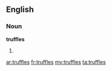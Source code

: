 ==English==

===Noun===
'''truffles'''

# {{plural of|[[truffle]]}}

[[ar:truffles]]
[[fr:truffles]]
[[my:truffles]]
[[ta:truffles]]